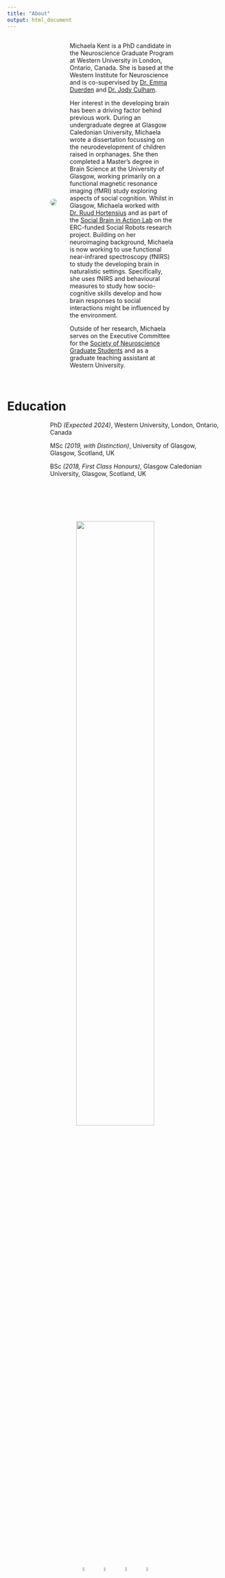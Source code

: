 ```yaml
---
title: "About"
output: html_document
---
```


<style>
  .image-container {
    display: flex;
    align-items: center;
    gap: 10px;
    margin-bottom: 10px;
    padding-left: 100px;
  }
  
  .image {
    max-width: 40%;
    border-radius: 50%;
    overflow: hidden;
  }
  
   .image.large {
    max-width: 100%;
    padding-right: 40px;
  }
  
  .text {
    max-width: 60%;
    padding-left: 20px;
  }

  .text.small{
    font-size: 12px; 
  }
  
  .text.extra-padding {
    padding-left: 100px; 
    max-width:100%;
  }
</style>
<div class="image-container">
  <div class="image">
  <img src="images/MichaelaKent_headshot.jpg"> 
  </div>
  <div class="text">
  <p> Michaela Kent is a PhD candidate in the Neuroscience Graduate Program at Western University in London, Ontario, Canada. She is based at the Western Institute for Neuroscience and is co-supervised by [Dr. Emma Duerden](https://www.developingbrain.ca/) and [Dr. Jody Culham](http://www.culhamlab.com/).

Her interest in the developing brain has been a driving factor behind previous work. During an undergraduate degree at Glasgow Caledonian University, Michaela wrote a dissertation focussing on the neurodevelopment of children raised in orphanages. She then completed a Master's degree in Brain Science at the University of Glasgow, working primarily on a functional magnetic resonance imaging (fMRI) study exploring aspects of social cognition. Whilst in Glasgow, Michaela worked with [Dr. Ruud Hortensius](http://www.ruudhortensius.nl/) and as part of the [Social Brain in Action Lab](https://www.so-bots.com/) on the ERC-funded Social Robots research project. Building on her neuroimaging background, Michaela is now working to use functional near-infrared spectroscopy (fNIRS) to study the developing brain in naturalistic settings. Specifically, she uses fNIRS and behavioural measures to study how socio-cognitive skills develop and how brain responses to social interactions might be influenced by the environment. 

Outside of her research, Michaela serves on the Executive Committee for the [Society of Neuroscience Graduate Students](https://songsuwo.ca/execs) and as a graduate teaching assistant at Western University. 
</div>
</div>
<br>

# Education
<div class = "text extra-padding">
PhD *(Expected 2024)*, Western University, London, Ontario, Canada

MSc *(2019, with Distinction)*, University of Glasgow, Glasgow, Scotland, UK

BSc *(2018, First Class Honours)*, Glasgow Caledonian University, Glasgow, Scotland, UK
</div>
<br>
<br>
<center>
<img src="images/MichaelaKent_Robot.JPG" vspace="40" width="60%">


<br>
<center>
<a href= mailto:mkent28@uwo.ca> <img src="logos/envelope-solid.svg" style="width:5%" hspace="10"></a>
<a href=http://github.com/michaelakent/> <img src="logos/github-brands.svg" style="width:5%" hspace="10"></a>
<a href=https://twitter.com/michaelakent_> <img src="logos/twitter-brands.svg" style="width:5%" hspace="10"></a>
<a href=https://www.linkedin.com/in/michaelakent/> <img src="logos/linkedin-in-brands.svg" style="width:5%" hspace="10"></a>


